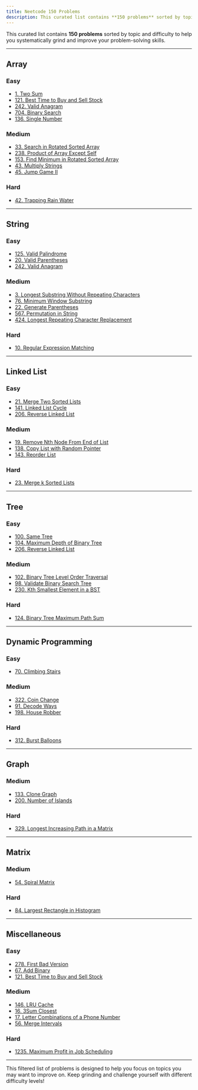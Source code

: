 ```yaml
---
title: Neetcode 150 Problems
description: This curated list contains **150 problems** sorted by topic and difficulty to help you systematically grind and improve your problem-solving skills.
---
```


This curated list contains **150 problems** sorted by topic and difficulty to help you systematically grind and improve your problem-solving skills.

---

## Array

### Easy

- [1. Two Sum](https://leetcode.com/problems/two-sum/)
- [121. Best Time to Buy and Sell Stock](https://leetcode.com/problems/best-time-to-buy-and-sell-stock/)
- [242. Valid Anagram](https://leetcode.com/problems/valid-anagram/)
- [704. Binary Search](https://leetcode.com/problems/binary-search/)
- [136. Single Number](https://leetcode.com/problems/single-number/)

### Medium

- [33. Search in Rotated Sorted Array](https://leetcode.com/problems/search-in-rotated-sorted-array/)
- [238. Product of Array Except Self](https://leetcode.com/problems/product-of-array-except-self/)
- [153. Find Minimum in Rotated Sorted Array](https://leetcode.com/problems/find-minimum-in-rotated-sorted-array/)
- [43. Multiply Strings](https://leetcode.com/problems/multiply-strings/)
- [45. Jump Game II](https://leetcode.com/problems/jump-game-ii/)

### Hard

- [42. Trapping Rain Water](https://leetcode.com/problems/trapping-rain-water/)

---

## String

### Easy

- [125. Valid Palindrome](https://leetcode.com/problems/valid-palindrome/)
- [20. Valid Parentheses](https://leetcode.com/problems/valid-parentheses/)
- [242. Valid Anagram](https://leetcode.com/problems/valid-anagram/)

### Medium

- [3. Longest Substring Without Repeating Characters](https://leetcode.com/problems/longest-substring-without-repeating-characters/)
- [76. Minimum Window Substring](https://leetcode.com/problems/minimum-window-substring/)
- [22. Generate Parentheses](https://leetcode.com/problems/generate-parentheses/)
- [567. Permutation in String](https://leetcode.com/problems/permutation-in-string/)
- [424. Longest Repeating Character Replacement](https://leetcode.com/problems/longest-repeating-character-replacement/)

### Hard

- [10. Regular Expression Matching](https://leetcode.com/problems/regular-expression-matching/)

---

## Linked List

### Easy

- [21. Merge Two Sorted Lists](https://leetcode.com/problems/merge-two-sorted-lists/)
- [141. Linked List Cycle](https://leetcode.com/problems/linked-list-cycle/)
- [206. Reverse Linked List](https://leetcode.com/problems/reverse-linked-list/)

### Medium

- [19. Remove Nth Node From End of List](https://leetcode.com/problems/remove-nth-node-from-end-of-list/)
- [138. Copy List with Random Pointer](https://leetcode.com/problems/copy-list-with-random-pointer/)
- [143. Reorder List](https://leetcode.com/problems/reorder-list/)

### Hard

- [23. Merge k Sorted Lists](https://leetcode.com/problems/merge-k-sorted-lists/)

---

## Tree

### Easy

- [100. Same Tree](https://leetcode.com/problems/same-tree/)
- [104. Maximum Depth of Binary Tree](https://leetcode.com/problems/maximum-depth-of-binary-tree/)
- [206. Reverse Linked List](https://leetcode.com/problems/reverse-linked-list/)

### Medium

- [102. Binary Tree Level Order Traversal](https://leetcode.com/problems/binary-tree-level-order-traversal/)
- [98. Validate Binary Search Tree](https://leetcode.com/problems/validate-binary-search-tree/)
- [230. Kth Smallest Element in a BST](https://leetcode.com/problems/kth-smallest-element-in-a-bst/)

### Hard

- [124. Binary Tree Maximum Path Sum](https://leetcode.com/problems/binary-tree-maximum-path-sum/)

---

## Dynamic Programming

### Easy

- [70. Climbing Stairs](https://leetcode.com/problems/climbing-stairs/)

### Medium

- [322. Coin Change](https://leetcode.com/problems/coin-change/)
- [91. Decode Ways](https://leetcode.com/problems/decode-ways/)
- [198. House Robber](https://leetcode.com/problems/house-robber/)

### Hard

- [312. Burst Balloons](https://leetcode.com/problems/burst-balloons/)

---

## Graph

### Medium

- [133. Clone Graph](https://leetcode.com/problems/clone-graph/)
- [200. Number of Islands](https://leetcode.com/problems/number-of-islands/)

### Hard

- [329. Longest Increasing Path in a Matrix](https://leetcode.com/problems/longest-increasing-path-in-a-matrix/)

---

## Matrix

### Medium

- [54. Spiral Matrix](https://leetcode.com/problems/spiral-matrix/)

### Hard

- [84. Largest Rectangle in Histogram](https://leetcode.com/problems/largest-rectangle-in-histogram/)

---

## Miscellaneous

### Easy

- [278. First Bad Version](https://leetcode.com/problems/first-bad-version/)
- [67. Add Binary](https://leetcode.com/problems/add-binary/)
- [121. Best Time to Buy and Sell Stock](https://leetcode.com/problems/best-time-to-buy-and-sell-stock/)

### Medium

- [146. LRU Cache](https://leetcode.com/problems/lru-cache/)
- [16. 3Sum Closest](https://leetcode.com/problems/3sum-closest/)
- [17. Letter Combinations of a Phone Number](https://leetcode.com/problems/letter-combinations-of-a-phone-number/)
- [56. Merge Intervals](https://leetcode.com/problems/merge-intervals/)

### Hard

- [1235. Maximum Profit in Job Scheduling](https://leetcode.com/problems/maximum-profit-in-job-scheduling/)

---

This filtered list of problems is designed to help you focus on topics you may want to improve on. Keep grinding and challenge yourself with different difficulty levels!
